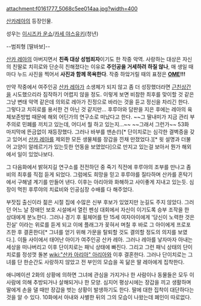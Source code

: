 attachment:f0161777_5068c5ee014aa.jpg?width=400

[[산카레아]]의 등장인물.

성우는 [[이시즈카 운쇼]]/[[카세 야스유키]](청년)
 
--범죄형 [딸바보]--

[[산카 레아]]의 아버지면서 '''친족 대상 성범죄자'''이기도 한 작중 악역. 사랑하는 대상은 자신의 친딸로 치히로와 단순히 친해졌다는 이유로 '''주인공을 거세하려 하질 않나''', 매 생일 때마다 누드 사진을 찍어서 '''사진과 함께 목욕한다'''. 작중 하앜거릴 때의 표정은 '''[[OME]]!!!''' 

만약 작중에서 여주인공 [[산카 레아]]가 소생체가 되지 않고 좀 더 성장했더라면 [[근친상간]]을 시도했으리라 짐작하기 어렵지 않을 정도. 이렇게 보면 비참한 최후를 맞이할 것 같은 그냥 변태 악역 같은데 의외로 레아가 진정으로 바라는 것을 듣고 정신을 차리긴 한다. 그렇다고 치히로를 용서한 건 아닌 것 같지만... 후루야와 담판을 지은 후에는 레아의 육체보존방법 때문에 해외 어딘가의 연구소로 떠났다고 한다. ~~그 딸내미가 지금 관리 부주의로 민폐를 끼치고 있는데, 어디서 뭘 하고 있는지...~~ ~~그래서 그런가~~ 53화 마지막에 뜬금없이 재등장했다. 그러나 바부를 맨손(!)[* 단이치로는 심각한 결벽증을 갖고 있어서 [[산카 레아]]를 제외한 모든 생물체를 장갑을 낀채 만졌었다.][* 윗 설명과 더불어 고양이 알레르기가 있는듯한 언동을 보였었다]으로 만지고 있는걸 보아서 뭔가 해외에서 일이 있었나보다.

그 다음화에서 밝혀지길 연구소를 전전하던 중 죽기 직전에 후루야의 조부를 만나고 좀비의 최후를 직접 듣게 되었다. 그럼에도 희망을 믿고 후루야를 질타하며 산카를 혼탁기에서 구해낼 계기를 만들어 낸다. 이후는 아리아와 화해하고 사이좋게 지내고 있는듯. 심장이 먹힌 후루야의 치료비와 인공심장 수배를 다 해주었다.

부잣집 출신이라 젊은 시절 집에 수많은 신부 후보가 있었지만 눈길도 주지 않았다. 그러던 어느 날 장애인 보호 시설에서 열린 펜싱 대회에서 자신이 이기도록 승부 조작을 한 상대에게 분노한다. 그러나 경기 후 휠체어를 탄 15세 여자아이에게 '당신이 노력한 것은 진실' 이라는 위로를 듣게 되고 이에 플래그가 꽂혀서 며칠 후 바로 그 아이에게 프로포즈한 후 결혼한다[* 그녀를 얻기 위해 가문을 탈퇴할 것도 결의할 정도의 의지를 보였다.]. 이들 사이에서 태어난 아이가 여주인공 산카 레아. 그러나 레아를 낳자마자 아내는 세상을 떠나버리고 이후 단이치로는 패닉 상태에 빠진다. 그리고 그런 패닉 상태의 단이치로를 정성껏 돌본 [[wiki:"산카 아리아" 아리아]]와 이후 결혼한다. 그러나 단이치로는 그녀를 단 한순간도 사랑하지 않았고 전 부인의 모습을 꼭 닮은 딸 레아에게 집착한다.

애니메이션 2화의 상황에 의하면 그녀에 관심을 가지거나 한 사람이나 동물들은 모두 이 사람에 의해 추방되거나 살해되거나 한 모양. 심지어 평상시에는 장갑을 끼고 생활하며 딸에게 손을 댈 때만 장갑을 벗는 상황이 발생하기도 한다. 딸에 대한 집착이 대단하다는 것을 알 수 있다. 10화에서 아내와 사별한 뒤의 그의 모습이 나왔는데 폐인이 따로없다.
